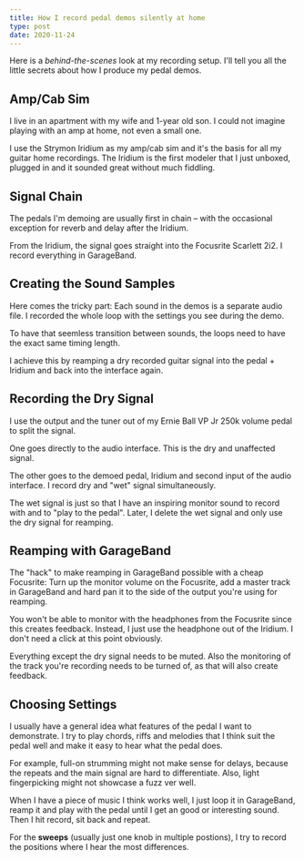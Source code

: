 ```yaml
---
title: How I record pedal demos silently at home
type: post
date: 2020-11-24
---
```


Here is a _behind-the-scenes_ look at my recording setup. I'll tell you all the little secrets about how I produce my pedal demos.

## Amp/Cab Sim

I live in an apartment with my wife and 1-year old son. I could not imagine playing with an amp at home, not even a small one.

I use the Strymon Iridium as my amp/cab sim and it's the basis for all my guitar home recordings. The Iridium is the first modeler that I just unboxed, plugged in and it sounded great without much fiddling.

## Signal Chain

The pedals I'm demoing are usually first in chain – with the occasional exception for reverb and delay after the Iridium.

From the Iridium, the signal goes straight into the Focusrite Scarlett 2i2. I record everything in GarageBand.

## Creating the Sound Samples

Here comes the tricky part: Each sound in the demos is a separate audio file. I recorded the whole loop with the settings you see during the demo.

To have that seemless transition between sounds, the loops need to have the exact same timing length.

I achieve this by reamping a dry recorded guitar signal into the pedal + Iridium and back into the interface again.

## Recording the Dry Signal

I use the output and the tuner out of my Ernie Ball VP Jr 250k volume pedal to split the signal.

One goes directly to the audio interface. This is the dry and unaffected signal.

The other goes to the demoed pedal, Iridium and second input of the audio interface. I record dry and "wet" signal simultaneously.

The wet signal is just so that I have an inspiring monitor sound to record with and to "play to the pedal". Later, I delete the wet signal and only use the dry signal for reamping.

## Reamping with GarageBand

The "hack" to make reamping in GarageBand possible with a cheap Focusrite: Turn up the monitor volume on the Focusrite, add a master track in GarageBand and hard pan it to the side of the output you're using for reamping.

You won't be able to monitor with the headphones from the Focusrite since this creates feedback. Instead, I just use the headphone out of the Iridium. I don't need a click at this point obviously.

Everything except the dry signal needs to be muted. Also the monitoring of the track you're recording needs to be turned of, as that will also create feedback.

## Choosing Settings

I usually have a general idea what features of the pedal I want to demonstrate. I try to play chords, riffs and melodies that I think suit the pedal well and make it easy to hear what the pedal does.

For example, full-on strumming might not make sense for delays, because the repeats and the main signal are hard to differentiate. Also, light fingerpicking might not showcase a fuzz ver well.

When I have a piece of music I think works well, I just loop it in GarageBand, reamp it and play with the pedal until I get an good or interesting sound. Then I hit record, sit back and repeat.

For the **sweeps** (usually just one knob in multiple postions), I try to record the positions where I hear the most differences.
